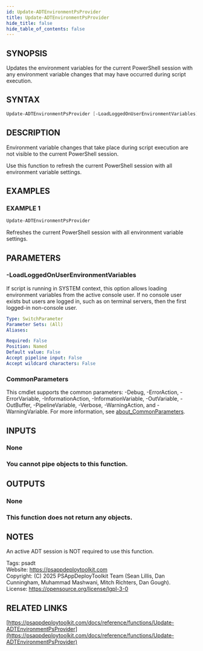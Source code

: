```yaml
---
id: Update-ADTEnvironmentPsProvider
title: Update-ADTEnvironmentPsProvider
hide_title: false
hide_table_of_contents: false
---
```


## SYNOPSIS

Updates the environment variables for the current PowerShell session with any environment variable changes that may have occurred during script execution.

## SYNTAX

```powershell
Update-ADTEnvironmentPsProvider [-LoadLoggedOnUserEnvironmentVariables] [<CommonParameters>]
```

## DESCRIPTION

Environment variable changes that take place during script execution are not visible to the current PowerShell session.

Use this function to refresh the current PowerShell session with all environment variable settings.

## EXAMPLES

### EXAMPLE 1

```powershell
Update-ADTEnvironmentPsProvider
```

Refreshes the current PowerShell session with all environment variable settings.

## PARAMETERS

### -LoadLoggedOnUserEnvironmentVariables

If script is running in SYSTEM context, this option allows loading environment variables from the active console user.
If no console user exists but users are logged in, such as on terminal servers, then the first logged-in non-console user.

```yaml
Type: SwitchParameter
Parameter Sets: (All)
Aliases:

Required: False
Position: Named
Default value: False
Accept pipeline input: False
Accept wildcard characters: False
```

### CommonParameters

This cmdlet supports the common parameters: -Debug, -ErrorAction, -ErrorVariable, -InformationAction, -InformationVariable, -OutVariable, -OutBuffer, -PipelineVariable, -Verbose, -WarningAction, and -WarningVariable. For more information, see [about_CommonParameters](http://go.microsoft.com/fwlink/?LinkID=113216).

## INPUTS

### None

### You cannot pipe objects to this function.
## OUTPUTS

### None

### This function does not return any objects.
## NOTES
An active ADT session is NOT required to use this function.

Tags: psadt<br />
Website: https://psappdeploytoolkit.com<br />
Copyright: (C) 2025 PSAppDeployToolkit Team (Sean Lillis, Dan Cunningham, Muhammad Mashwani, Mitch Richters, Dan Gough).<br />
License: https://opensource.org/license/lgpl-3-0

## RELATED LINKS

[https://psappdeploytoolkit.com/docs/reference/functions/Update-ADTEnvironmentPsProvider](https://psappdeploytoolkit.com/docs/reference/functions/Update-ADTEnvironmentPsProvider)

